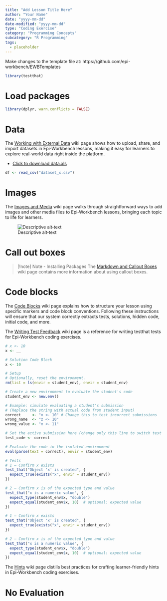 ```yaml
---
title: "Add Lesson Title Here"
author: "Your Name"
date: "yyyy-mm-dd"
date-modified: "yyyy-mm-dd"
type: "Coding Exercise"
category: "Programming Concepts"
subcategory: "R Programming"
tags:
  - placeholder
---
```


Make changes to the template file at: https://github.com/epi-workbench/EWBTemplates

```r
library(testthat)
```

# Load packages

```r
library(dplyr, warn.conflicts = FALSE)
```

# Data

The [Working with External Data](https://github.com/epi-workbench/EWBTemplates/wiki/Working-with-External-Data) wiki page shows how to upload, share, and import datasets in Epi-Workbench lessons, making it easy for learners to explore real-world data right inside the platform.

- [Click to download data.xls](Lesson File Uploder URL)

```r
df <- read_csv("dataset_x.csv")
```

# Images

The [Images and Media](https://github.com/epi-workbench/EWBTemplates/wiki/Images-and-Media) wiki page walks through straightforward ways to add images and other media files to Epi‑Workbench lessons, bringing each topic to life for learners.

![Descriptive alt‑text](https://dev.epi-workbench.com/instructor/download/media/<uuid>)

# Call out boxes

> [!note] Note - Installing Packages
> The [Markdown and Callout Boxes](https://github.com/epi-workbench/EWBTemplates/wiki/Markdown-and-Callout-Boxes) wiki page contains more information about using callout boxes.

# Code blocks

The [Code Blocks](https://github.com/epi-workbench/EWBTemplates/wiki/Code-Blocks) wiki page explains how to structure your lesson using specific markers and code block conventions. Following these instructions will ensure that our system correctly extracts tests, solutions, hidden code, initial code, and more.

The [Writing Test Feedback](https://github.com/epi-workbench/EWBTemplates/wiki/Writing-Test-Feedback) wiki page is a reference for writing testthat tests for Epi-Workbench coding exercises.

```r
# x <- 10
x <- __
```

```r
# Solution Code Block
x <- 10
```

```r
# Setup
# Optionally, reset the environment.
rm(list = ls(envir = student_env), envir = student_env)

# Create a new environment to evaluate the student's code
student_env <- new.env()

# Example: simulate evaluating a student's submission
# (Replace the string with actual code from student input)
correct     <- "x <- 10" # Change this to test incorrect submissions
wrong_name  <- "z <- 10" 
wrong_value <- "x <- 11" 

# Set the active submission here (change only this line to switch test cases)
test_code <- correct

# Evaluate the code in the isolated environment
eval(parse(text = correct), envir = student_env)

# Tests
# 1 – Confirm x exists
test_that("Object 'x' is created", {
  expect_true(exists("x", envir = student_env))
})

# 2 – Confirm x is of the expected type and value
test_that("x is a numeric value", {
  expect_type(student_env$x, "double")
  expect_equal(student_env$x, 10)  # optional: expected value
})
```

```r
# 1 – Confirm x exists
test_that("Object 'x' is created", {
  expect_true(exists("x", envir = student_env))
})

# 2 – Confirm x is of the expected type and value
test_that("x is a numeric value", {
  expect_type(student_env$x, "double")
  expect_equal(student_env$x, 10)  # optional: expected value
})
```

The [Hints](https://github.com/epi-workbench/EWBTemplates/wiki/Hints) wiki page distills best practices for crafting learner-friendly hints in Epi-Workbench coding exercises.

<!-- HINT:
[POINTS=33]
Hints provide supportive nudges that guide learners toward the solution without giving away the answer.

[TITLE=Here is a Title, POINTS=33]
- Hint titles should be brief and written in title case.

[TITLE=Solution, POINTS=100]
- The final hint will be the solution. It should remove the remainder of the points.
- x <- "hint"
-->

<!-- HINT:
x <- 10
-->

# No Evaluation 

```r

```

